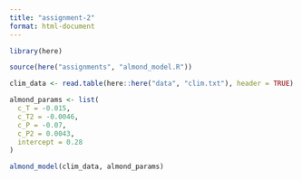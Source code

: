 ```yaml
---
title: "assignment-2"
format: html-document
---
```


```r
library(here)
```

```r
source(here("assignments", "almond_model.R"))
```

```r
clim_data <- read.table(here::here("data", "clim.txt"), header = TRUE)

almond_params <- list(
  c_T = -0.015,
  c_T2 = -0.0046,
  c_P = -0.07,
  c_P2 = 0.0043,
  intercept = 0.28
)

almond_model(clim_data, almond_params)
```

